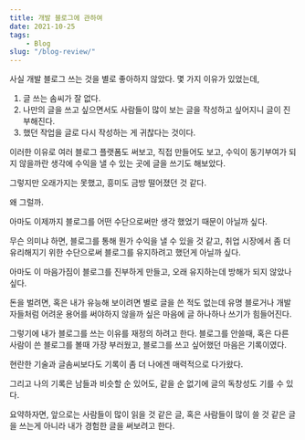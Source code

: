 ```yaml
---
title: 개발 블로그에 관하여
date: 2021-10-25
tags:
    - Blog
slug: "/blog-review/"
---
```


사실 개발 블로그 쓰는 것을 별로 좋아하지 않았다. 몇 가지 이유가 있었는데,

1. 글 쓰는 솜씨가 잘 없다.
2. 나만의 글을 쓰고 싶으면서도 사람들이 많이 보는 글을 작성하고 싶어지니 글이 진부해진다.
3. 했던 작업을 글로 다시 작성하는 게 귀찮다는 것이다.

이러한 이유로 여러 블로그 플랫폼도 써보고, 직접 만들어도 보고, 수익이 동기부여가 되지 않을까란 생각에 수익을 낼 수 있는 곳에 글을 쓰기도 해보았다.

그렇지만 오래가지는 못했고, 흥미도 금방 떨어졌던 것 같다.

왜 그럴까.

아마도 이제까지 블로그를 어떤 수단으로써만 생각 했었기 때문이 아닐까 싶다.

무슨 의미냐 하면, 블로그를 통해 뭔가 수익을 낼 수 있을 것 같고, 취업 시장에서 좀 더 유리해지기 위한 수단으로써 블로그를 유지하려고 했던게 아닐까 싶다.

아마도 이 마음가짐이 블로그를 진부하게 만들고, 오래 유지하는데 방해가 되지 않았나 싶다.

돈을 벌려면, 혹은 내가 유능해 보이려면 별로 글을 쓴 적도 없는데 유명 블로거나 개발자들처럼 어려운 용어를 써야하지 않을까 싶은 마음에 글 하나하나 쓰기가 힘들어진다.

그렇기에 내가 블로그를 쓰는 이유를 재정의 하려고 한다. 블로그를 안쓸때, 혹은 다른 사람이 쓴 블로그를 볼때 가장 부러웠고, 블로그를 쓰고 싶어했던 마음은 기록이였다.

현란한 기술과 글솜씨보다도 기록이 좀 더 나에겐 매력적으로 다가왔다.

그리고 나의 기록은 남들과 비슷할 순 있어도, 같을 순 없기에 글의 독창성도 기를 수 있다.

요약하자면, 앞으로는 사람들이 많이 읽을 것 같은 글, 혹은 사람들이 많이 쓸 것 같은 글을 쓰는게 아니라 내가 경험한 글을 써보려고 한다.